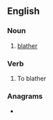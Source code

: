 {{also|Blatter|blätter|Blätter}}
==English==

===Noun===
{{en-noun|-}}

# [[blather]]

===Verb===
{{en-verb}}

# To blather

===Anagrams===
* {{anagrams|en|Bartelt|Brattel|Talbert|battler|brattle}}